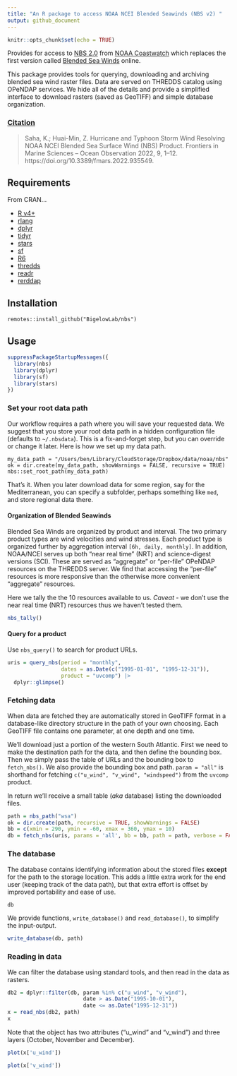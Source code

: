 ```yaml
---
title: "An R package to access NOAA NCEI Blended Seawinds (NBS v2) "
output: github_document
---
```


```r
knitr::opts_chunk$set(echo = TRUE)
```

Provides for access to [NBS 2.0](https://coastwatch.noaa.gov/cwn/products/noaa-ncei-blended-seawinds-nbs-v2.html) from [NOAA Coastwatch](https://coastwatch.noaa.gov/cwn/index.html) which replaces the first version called [Blended Sea Winds](https://www.ncei.noaa.gov/products/blended-sea-winds) online.

This package provides tools for querying, downloading and archiving blended sea wind raster files. Data are served on THREDDS catalog using OPeNDAP services.  We hide all of the details and provide a simplified interface to download rasters (saved as GeoTIFF) and simple database organization.

### [Citation](https://doi.org/10.3389/fmars.2022.935549)

> Saha, K.; Huai-Min, Z. Hurricane and Typhoon Storm Wind Resolving NOAA NCEI Blended Sea Surface Wind (NBS) Product. Frontiers in Marine Sciences – Ocean Observation 2022, 9, 1–12. https://doi.org/10.3389/fmars.2022.935549.

## Requirements

From CRAN...

  + [R v4+](https://www.r-project.org/)
  + [rlang](https://CRAN.R-project.org/package=rlang)
  + [dplyr](https://CRAN.R-project.org/package=dplyr)
  + [tidyr](https://CRAN.R-project.org/package=tidyr)
  + [stars](https://CRAN.R-project.org/package=stars)
  + [sf](https://CRAN.R-project.org/package=sf)
  + [R6](https://CRAN.R-project.org/package=R6)
  + [thredds](https://CRAN.R-project.org/package=thredds)
  + [readr](https://CRAN.R-project.org/package=readr)
  + [rerddap](https://CRAN.R-project.org/package=rerddap)


## Installation

```
remotes::install_github("BigelowLab/nbs")
```

## Usage

```r
suppressPackageStartupMessages({
  library(nbs)
  library(dplyr)
  library(sf)
  library(stars)
})
```

### Set your root data path

Our workflow requires a path where you will save your requested data. We suggest that you store your root data path in a hidden configuration file (defaults to `~/.nbsdata`). This is a fix-and-forget step, but you can override or change it later. Here is how we set up my data path.

```
my_data_path = "/Users/ben/Library/CloudStorage/Dropbox/data/noaa/nbs"
ok = dir.create(my_data_path, showWarnings = FALSE, recursive = TRUE)
nbs::set_root_path(my_data_path)
```

That's it. When you later download data for some region, say for the Mediterranean, you can specify a subfolder, perhaps something like `med`, and store regional data there.

#### Organization of Blended Seawinds

Blended Sea Winds are organized by product and interval.  The two primary product types are wind velocities and  wind stresses.  Each product type is organized further by aggregation interval `[6h, daily, monthly]`. In addition, NOAA/NCEI serves up both "near real time" (NRT) and science-digest versions (SCI). These are served as "aggregate" or "per-file" OPeNDAP resources on the THREDDS server.  We find that accessing the "per-file" resources is more responsive than the otherwise more convenient "aggregate" resources.  

Here we tally the the 10 resources available to us. *Caveat* - we don't use the near real time (NRT) resources thus we haven't tested them.

```r
nbs_tally()
```
#### Query for a product

Use `nbs_query()` to search for product URLs.

```r
uris = query_nbs(period = "monthly",
                 dates = as.Date(c("1995-01-01", "1995-12-31")),
                 product = "uvcomp") |>
  dplyr::glimpse()
```
### Fetching data

When data are fetched they are automatically stored in GeoTIFF format in a database-like directory structure in the path of your own choosing. Each GeoTIFF file contains one parameter, at one depth and one time.  

We'll download just a portion of the western South Atlantic. First we need to make the destination path for the data, and then define the bounding box. Then we simply pass the table of URLs and the bounding box to `fetch_nbs()`.  We also provide the bounding box and path.  `param = "all"` is shorthand for fetching `c("u_wind", "v_wind", "windspeed")` from the `uvcomp` product.   

In return we'll receive a small table (*aka* database) listing the downloaded files.

```r
path = nbs_path("wsa")
ok = dir.create(path, recursive = TRUE, showWarnings = FALSE)
bb = c(xmin = 290, ymin = -60, xmax = 360, ymax = 10)
db = fetch_nbs(uris, params = 'all', bb = bb, path = path, verbose = FALSE)
```

### The database
The database contains identifying information about the stored files **except** for the path to the storage location.  This adds a little extra work for the end user (keeping track of the data path), but that extra effort is offset by improved portability and ease of use.

```r
db
```

We provide functions, `write_database()` and `read_database()`, to simplify the input-output.

```r
write_database(db, path)
```

### Reading in data

We can filter the database using standard tools, and then read in the data as rasters.

```r
db2 = dplyr::filter(db, param %in% c("u_wind", "v_wind"), 
                        date > as.Date("1995-10-01"),
                        date <= as.Date("1995-12-31"))
x = read_nbs(db2, path)
x
```
Note that the object has two attributes ("u_wind" and "v_wind") and three layers (October, November and December).

```r
plot(x['u_wind'])
```
```r
plot(x['v_wind'])
```